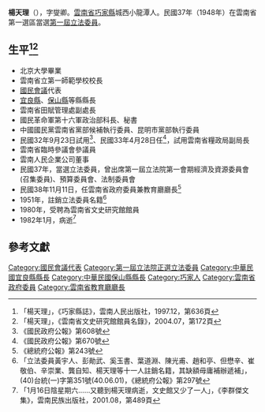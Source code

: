 {{Infobox Officeholder
|姓名=楊天理
|圖像= 
|圖像大小=200px
|圖像說明=  
|字    =字燮卿
|號    = 
|別名    = 
|出生日期 = 1898年？月？日
|出生地點 = 
|逝世日期 = {{dda|1982|1||1898||}}
|逝世地點 = 
|死因    = 
|墓地    = 
|籍貫    = [[雲南省|雲南省]][[巧家縣|巧家縣]]
|政黨    = 
|parents  = 
|配偶    = 
|伴侶    = 
|relatives  =  
|children  =  
|著作    = 
|past    = 
}}
'''楊天理'''（{{bd|1898年||1982年|1月}}），字燮卿。[[雲南省|雲南省]][[巧家縣|巧家縣]]城西小龍潭人。民國37年（1948年）在雲南省第一選區當選[[第一屆立法委員|第一屆立法委員]]。

== 生平<ref>「楊天理」，《巧家縣誌》，雲南人民出版社，1997.12，第636頁</ref><ref>「楊天理」，《雲南省文史研究館館員名錄》，2004.07，第172頁</ref> ==
* 北京大學畢業
* 雲南省立第一師範學校校長
* [[國民會議|國民會議]]代表
* [[宜良縣|宜良縣]]、[[保山縣|保山縣]]等縣縣長
* 雲南省田賦管理處副處長
* 國民革命軍第十六軍政治部科長、秘書
* 中國國民黨雲南省黨部候補執行委員、昆明市黨部執行委員
* 民國32年9月23日試用<ref>《國民政府公報》第608號</ref>、民國33年4月28日任<ref>《國民政府公報》第670號</ref>，試用雲南省糧政局副局長
* 雲南省臨時參議會參議員
* 雲南人民企業公司董事
* 民國37年，當選立法委員，曾出席第一屆立法院第一會期經濟及資源委員會(召集委員)、預算委員會、法制委員會
* 民國38年11月11日，任雲南省政府委員兼教育廳廳長<ref>《總統府公報》第243號</ref>
* 1951年，註銷立法委員名籍<ref>「立法委員黃宇人、彭勛武、奚玉書、葉道淵、陳光甫、趙和亭、但懋辛、崔敬伯、辛崇業、龔自知、楊天理等十一人註銷名籍，其缺額毋庸補辦遞補」，(40)台統(一)字第351號(40.06.01)，《總統府公報》第297號</ref>
* 1980年，受聘為雲南省文史研究館館員
* 1982年1月，病逝<ref>「1月16日陰星期六……又聽到楊天理病逝，文史館又少了一人」，《李群傑文集》，雲南民族出版社，2001.08，第489頁</ref>

== 參考文獻 ==
{{reflist}}
{{中華民國第一屆立法委員}}
[[Category:國民會議代表|Category:國民會議代表]]
[[Category:第一屆立法院正選立法委員|Category:第一屆立法院正選立法委員]]
[[Category:中華民國宜良縣縣長|Category:中華民國宜良縣縣長]]
[[Category:中華民國保山縣縣長|Category:中華民國保山縣縣長]]
[[Category:巧家人|Category:巧家人]]
[[Category:雲南省政府委員|Category:雲南省政府委員]]
[[Category:雲南省教育廳廳長|Category:雲南省教育廳廳長]]